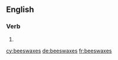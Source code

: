 ==English==

===Verb===
{{head|en}}

# {{en-third-person singular of|beeswax}}

[[cy:beeswaxes]]
[[de:beeswaxes]]
[[fr:beeswaxes]]